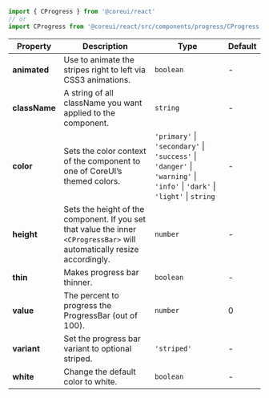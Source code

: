 
```jsx
import { CProgress } from '@coreui/react'
// or
import CProgress from '@coreui/react/src/components/progress/CProgress'
```

| Property | Description | Type | Default |
| --- | --- | --- | --- |
| **animated** | Use to animate the stripes right to left via CSS3 animations. | `boolean` | - |
| **className** | A string of all className you want applied to the component. | `string` | - |
| **color** | Sets the color context of the component to one of CoreUI’s themed colors. | `'primary'` \| `'secondary'` \| `'success'` \| `'danger'` \| `'warning'` \| `'info'` \| `'dark'` \| `'light'` \| `string` | - |
| **height** | Sets the height of the component. If you set that value the inner `<CProgressBar>` will automatically resize accordingly. | `number` | - |
| **thin** | Makes progress bar thinner. | `boolean` | - |
| **value** | The percent to progress the ProgressBar (out of 100). | `number` | 0 |
| **variant** | Set the progress bar variant to optional striped. | `'striped'` | - |
| **white** | Change the default color to white. | `boolean` | - |
